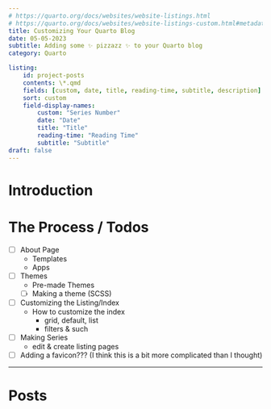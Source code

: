 ```yaml
---
# https://quarto.org/docs/websites/website-listings.html
# https://quarto.org/docs/websites/website-listings-custom.html#metadata-file-listings
title: Customizing Your Quarto Blog
date: 05-05-2023
subtitle: Adding some ✨ pizzazz ✨ to your Quarto blog
category: Quarto

listing: 
    id: project-posts
    contents: \*.qmd
    fields: [custom, date, title, reading-time, subtitle, description]
    sort: custom
    field-display-names: 
        custom: "Series Number"
        date: "Date"
        title: "Title"
        reading-time: "Reading Time"
        subtitle: "Subtitle"
draft: false
---
```


# Introduction

# The Process / Todos

-   [ ] About Page
    -  Templates
    -  Apps
-   [ ] Themes
    -   Pre-made Themes
    -   [ ] Making a theme (SCSS)
-   [ ] Customizing the Listing/Index
    -   How to customize the index
        -   grid, default, list
        -   filters & such
-   [ ] Making Series
    -   edit & create listing pages
-   [ ] Adding a favicon??? (I think this is a bit more complicated than I thought)





------------------------------------------------------------------------

# Posts

::: {#project-posts}
:::
